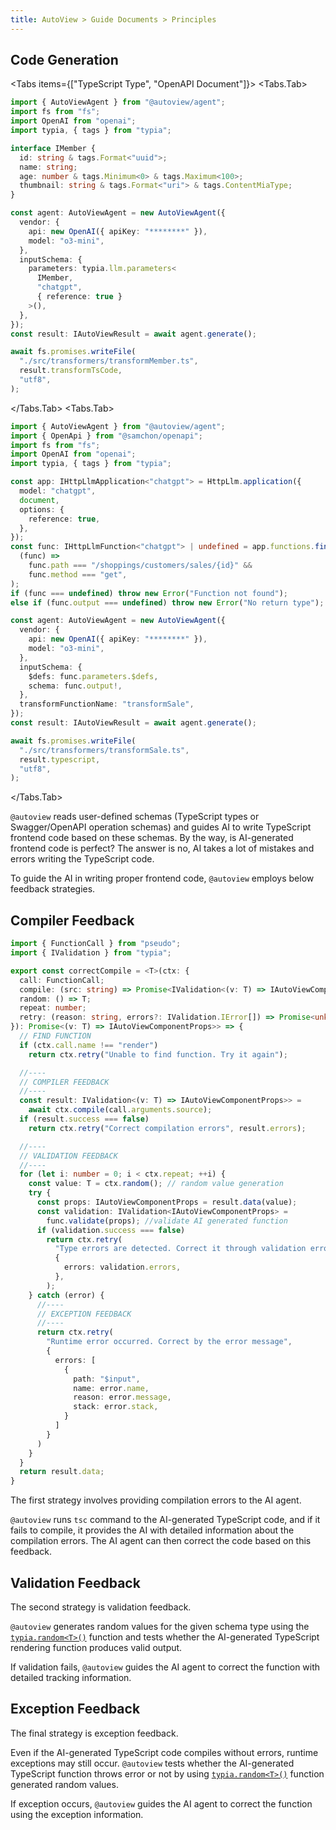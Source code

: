 ```yaml
---
title: AutoView > Guide Documents > Principles
---
```


## Code Generation
<Tabs items={["TypeScript Type", "OpenAPI Document"]}>
  <Tabs.Tab>
```typescript filename="src/generateTsType.ts" showLineNumbers copy
import { AutoViewAgent } from "@autoview/agent";
import fs from "fs";
import OpenAI from "openai";
import typia, { tags } from "typia";

interface IMember {
  id: string & tags.Format<"uuid">;
  name: string;
  age: number & tags.Minimum<0> & tags.Maximum<100>;
  thumbnail: string & tags.Format<"uri"> & tags.ContentMiaType;
}

const agent: AutoViewAgent = new AutoViewAgent({
  vendor: {
    api: new OpenAI({ apiKey: "********" }),
    model: "o3-mini",
  },
  inputSchema: {
    parameters: typia.llm.parameters<
      IMember, 
      "chatgpt", 
      { reference: true }
    >(),
  },
});
const result: IAutoViewResult = await agent.generate();

await fs.promises.writeFile(
  "./src/transformers/transformMember.ts",
  result.transformTsCode,
  "utf8",
);
```
  </Tabs.Tab>
  <Tabs.Tab>
```typescript filename="src/generateOpenApi.ts" showLineNumbers copy
import { AutoViewAgent } from "@autoview/agent";
import { OpenApi } from "@samchon/openapi";
import fs from "fs";
import OpenAI from "openai";
import typia, { tags } from "typia";

const app: IHttpLlmApplication<"chatgpt"> = HttpLlm.application({
  model: "chatgpt",
  document,
  options: {
    reference: true,
  },
});
const func: IHttpLlmFunction<"chatgpt"> | undefined = app.functions.find(
  (func) =>
    func.path === "/shoppings/customers/sales/{id}" && 
    func.method === "get",
);
if (func === undefined) throw new Error("Function not found");
else if (func.output === undefined) throw new Error("No return type");

const agent: AutoViewAgent = new AutoViewAgent({
  vendor: {
    api: new OpenAI({ apiKey: "********" }),
    model: "o3-mini",
  },
  inputSchema: {
    $defs: func.parameters.$defs,
    schema: func.output!,
  },
  transformFunctionName: "transformSale",
});
const result: IAutoViewResult = await agent.generate();

await fs.promises.writeFile(
  "./src/transformers/transformSale.ts",
  result.typescript,
  "utf8",
);
```
  </Tabs.Tab>
</Tabs>

`@autoview` reads user-defined schemas (TypeScript types or Swagger/OpenAPI operation schemas) and guides AI to write TypeScript frontend code based on these schemas. By the way, is AI-generated frontend code is perfect? The answer is no, AI takes a lot of mistakes and errors writing the TypeScript code.

To guide the AI in writing proper frontend code, `@autoview` employs below feedback strategies.




## Compiler Feedback
```typescript
import { FunctionCall } from "pseudo";
import { IValidation } from "typia";

export const correctCompile = <T>(ctx: {
  call: FunctionCall;
  compile: (src: string) => Promise<IValidation<(v: T) => IAutoViewComponentProps>>;
  random: () => T;
  repeat: number;
  retry: (reason: string, errors?: IValidation.IError[]) => Promise<unknown>;
}): Promise<(v: T) => IAutoViewComponentProps>> => {
  // FIND FUNCTION
  if (ctx.call.name !== "render")
    return ctx.retry("Unable to find function. Try it again");

  //----
  // COMPILER FEEDBACK
  //----
  const result: IValidation<(v: T) => IAutoViewComponentProps>> = 
    await ctx.compile(call.arguments.source);
  if (result.success === false)
    return ctx.retry("Correct compilation errors", result.errors);

  //----
  // VALIDATION FEEDBACK
  //----
  for (let i: number = 0; i < ctx.repeat; ++i) {
    const value: T = ctx.random(); // random value generation
    try {
      const props: IAutoViewComponentProps = result.data(value);
      const validation: IValidation<IAutoViewComponentProps> = 
        func.validate(props); //validate AI generated function
      if (validation.success === false)
        return ctx.retry(
          "Type errors are detected. Correct it through validation errors",
          {
            errors: validation.errors,
          },
        );
    } catch (error) {
      //----
      // EXCEPTION FEEDBACK
      //----
      return ctx.retry(
        "Runtime error occurred. Correct by the error message",
        {
          errors: [
            {
              path: "$input",
              name: error.name,
              reason: error.message,
              stack: error.stack,
            }
          ]
        }
      )
    }
  }
  return result.data;
}
```

The first strategy involves providing compilation errors to the AI agent.

`@autoview` runs `tsc` command to the AI-generated TypeScript code, and if it fails to compile, it provides the AI with detailed information about the compilation errors. The AI agent can then correct the code based on this feedback.



## Validation Feedback
The second strategy is validation feedback. 

`@autoview` generates random values for the given schema type using the [`typia.random<T>()`](https://typia.io/docs/random) function and tests whether the AI-generated TypeScript rendering function produces valid output. 

If validation fails, `@autoview` guides the AI agent to correct the function with detailed tracking information.



## Exception Feedback
The final strategy is exception feedback.

Even if the AI-generated TypeScript code compiles without errors, runtime exceptions may still occur. `@autoview` tests whether the AI-generated TypeScript function throws error or not by using [`typia.random<T>()`](https://typia.io/docs/random) function generated random values.

If exception occurs, `@autoview` guides the AI agent to correct the function using the exception information.